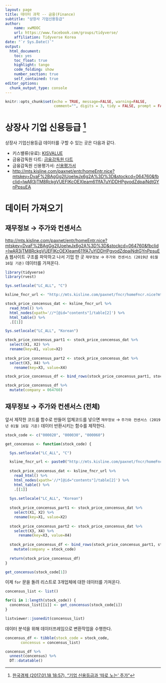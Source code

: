 ```yaml
---
layout: page
title: 데이터 과학 -- 금융(Finance)
subtitle: "상장사 기업신용등급"
author:
    name: xwMOOC
    url: https://www.facebook.com/groups/tidyverse/
    affiliation: Tidyverse Korea
date: "`r Sys.Date()`"
output:
  html_document: 
    toc: yes
    toc_float: true
    highlight: tango
    code_folding: show
    number_section: true
    self_contained: true
editor_options: 
  chunk_output_type: console
---
```


```r
knitr::opts_chunk$set(echo = TRUE, message=FALSE, warning=FALSE,
                      comment="", digits = 3, tidy = FALSE, prompt = FALSE, fig.align = 'center')
```


# 상장사 기업 신용등급 [^hankyung-news] {#listing-finance}

[^hankyung-news]: [한국경제 (2017.01.18 18:57), "기업 신용등급과 '따로 노는' 주가"](http://news.hankyung.com/article/2017011839411)

상장사 기업신용등급 데이터를 구할 수 있는 곳은 다음과 같다.

- 키스밸류(유료): [KISVALUE](https://www.kisvalue.com/web/index.jsp)
- 금융감독원 다트: [금융감독원 다트](http://dart.fss.or.kr/)
- 금융감독원 신용평가서: [신용평가서](http://www.fss.or.kr/fss/kr/bsn/cad/cad_rpt_l.jsp?fbclid=IwAR2fZMGEGCbfG5S54btwHOj3cmKueLFC6yK0U6FP7uy9im_-ChODbERJR_c)
- [http://mts.kisline.com/paxnet/entr/homeEntr.nice?mtskey=DvaF%2BAgGg2IUoeIwJx6g2A%3D%3D&stockcd=064760&fbclid=IwAR3jTM8RckgVUEFIKcOEXIeam611fA7uYiDDHPgvodZdpaiNdtGYnPpsuEA](http://mts.kisline.com/paxnet/entr/homeEntr.nice?mtskey=DvaF%2BAgGg2IUoeIwJx6g2A%3D%3D&stockcd=064760&fbclid=IwAR3jTM8RckgVUEFIKcOEXIeam611fA7uYiDDHPgvodZdpaiNdtGYnPpsuEA)


# 데이터 가져오기 {#listing-credit-data}

## 재무정보 &rarr; 주가와 컨센서스 {#listing-credit-data-concensus} 

[http://mts.kisline.com/paxnet/entr/homeEntr.nice?mtskey=DvaF%2BAgGg2IUoeIwJx6g2A%3D%3D&stockcd=064760&fbclid=IwAR3jTM8RckgVUEFIKcOEXIeam611fA7uYiDDHPgvodZdpaiNdtGYnPpsuEA](http://mts.kisline.com/paxnet/entr/homeEntr.nice?mtskey=DvaF%2BAgGg2IUoeIwJx6g2A%3D%3D&stockcd=064760&fbclid=IwAR3jTM8RckgVUEFIKcOEXIeam611fA7uYiDDHPgvodZdpaiNdtGYnPpsuEA) 웹사이트 구조를 파악하고 나서 기업 한 곳 `재무정보` &rarr; `주가와 컨센서스 (2019년 01월 16일 기준)` 데이터를 가져온다.

```r
library(tidyverse)
library(rvest)

Sys.setlocale("LC_ALL", "C")

ksline_fncr_url <- "http://mts.kisline.com/paxnet/fncr/homeFncr.nice?mtskey=DvaF%2BAgGg2IUoeIwJx6g2A%3D%3D&stockcd=064760&fbclid=IwAR3jTM8RckgVUEFIKcOEXIeam611fA7uYiDDHPgvodZdpaiNdtGYnPpsuEA"

stock_price_concensus_dat <- ksline_fncr_url %>% 
  read_html() %>% 
  html_nodes(xpath='//*[@id="contents"]/table[2]') %>% 
  html_table() %>% 
  .[[1]]

Sys.setlocale("LC_ALL", "Korean")

stock_price_concensus_part1 <- stock_price_concensus_dat %>% 
  select(X1, X2) %>% 
  rename(key=X1, value=X2)
  
stock_price_concensus_part2 <- stock_price_concensus_dat %>% 
  select(X3, X4) %>% 
    rename(key=X3, value=X4)

stock_price_concensus_df <- bind_rows(stock_price_concensus_part1, stock_price_concensus_part2)

stock_price_concensus_df %>% 
  mutate(company = 064760)
```


## 재무정보 &rarr; 주가와 컨센서스 (전체) {#listing-credit-data-concensus-all} 

앞서 제작한 코드를 함수로 만들어 업체코드를 넣으면 `재무정보` &rarr; `주가와 컨센서스 (2019년 01월 16일 기준)` 데이터 반환시키는 함수를 제작한다.

```r

stock_code <- c("000020", "000030", "000060")

get_concensus <- function(stock_code) {

  Sys.setlocale("LC_ALL", "C")

  ksline_fncr_url <- paste0("http://mts.kisline.com/paxnet/fncr/homeFncr.nice?mtskey=DvaF%2BAgGg2IUoeIwJx6g2A%3D%3D&stockcd=", stock_code, "&fbclid=IwAR3jTM8RckgVUEFIKcOEXIeam611fA7uYiDDHPgvodZdpaiNdtGYnPpsuEA")
  
  stock_price_concensus_dat <- ksline_fncr_url %>% 
    read_html() %>% 
    html_nodes(xpath='//*[@id="contents"]/table[2]') %>% 
    html_table() %>% 
    .[[1]]
  
  Sys.setlocale("LC_ALL", "Korean")
  
  stock_price_concensus_part1 <- stock_price_concensus_dat %>% 
    select(X1, X2) %>% 
    rename(key=X1, value=X2)
    
  stock_price_concensus_part2 <- stock_price_concensus_dat %>% 
    select(X3, X4) %>% 
      rename(key=X3, value=X4)
  
  stock_price_concensus_df <- bind_rows(stock_price_concensus_part1, stock_price_concensus_part2) %>% 
    mutate(company = stock_code)
  
  return(stock_price_concensus_df)
}

get_concensus(stock_code[1])
```

이제 `for` 문을 돌려 리스트로 3개업체에 대한 데이터를 가져온다.

```r
concensus_list <- list()

for(i in 1:length(stock_code)) {
  concensus_list[[i]] <- get_concensus(stock_code[i])
}

listviewer::jsonedit(concensus_list)
```

데이터 분석을 위해 데이터프레임으로 변환작업을 수행한다.

```r
concensus_df <- tibble(stock_code = stock_code,
       concensus = concensus_list)

concensus_df %>% 
  unnest(concensus) %>% 
  DT::datatable()
```
